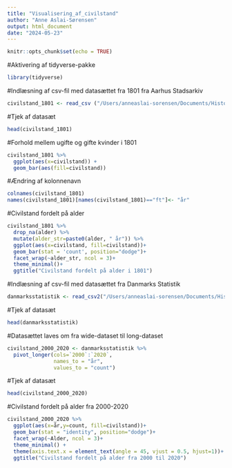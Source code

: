 ```yaml
---
title: "Visualisering_af_civilstand"
author: "Anne Aslai-Sørensen"
output: html_document
date: "2024-05-23"
---
```


```r
knitr::opts_chunk$set(echo = TRUE)
```

#Aktivering af tidyverse-pakke
```r
library(tidyverse) 
```

#Indlæsning af csv-fil med datasættet fra 1801 fra Aarhus Stadsarkiv 
```r
civilstand_1801 <- read_csv ("/Users/anneaslai-sorensen/Documents/Historie AU/2. Semester/Digitale arkiver og metoder/Eksamen/Csv data filer/datasæt_20_til_31_fra_1801.txt")
```
#Tjek af datasæt
```r
head(civilstand_1801)
```
#Forhold mellem ugifte og gifte kvinder i 1801
```r
civilstand_1801 %>%
  ggplot(aes(x=civilstand)) +
  geom_bar(aes(fill=civilstand))
```

#Ændring af kolonnenavn
```r
colnames(civilstand_1801)
names(civilstand_1801)[names(civilstand_1801)=="ft"]<- "år"
```

#Civilstand fordelt på alder
```r
civilstand_1801 %>% 
  drop_na(alder) %>% 
  mutate(alder_str=paste0(alder, " år")) %>% 
  ggplot(aes(x=civilstand, fill=civilstand))+
  geom_bar(stat = 'count', position="dodge")+ 
  facet_wrap(~alder_str, ncol = 3)+ 
  theme_minimal()+
  ggtitle("Civilstand fordelt på alder i 1801")

```

#Indlæsning af csv-fil med datasættet fra Danmarks Statistik
```r
danmarksstatistik <- read_csv2("/Users/anneaslai-sorensen/Documents/Historie AU/2. Semester/Digitale arkiver og metoder/Eksamen/Csv data filer/datasæt_2000_til_2020_3.csv")
```

#Tjek af datasæt
```r
head(danmarksstatistik)
```

#Datasættet laves om fra wide-dataset til long-dataset
```r
civilstand_2000_2020 <- danmarksstatistik %>% 
  pivot_longer(cols=`2000`:`2020`,
               names_to = "år",
               values_to = "count")
```

#Tjek af datasæt
```r
head(civilstand_2000_2020)
```

#Civilstand fordelt på alder fra 2000-2020
```r
civilstand_2000_2020 %>% 
  ggplot(aes(x=år,y=count, fill=civilstand))+
  geom_bar(stat = "identity", position="dodge")+
  facet_wrap(~Alder, ncol = 3)+
  theme_minimal() +
  theme(axis.text.x = element_text(angle = 45, vjust = 0.5, hjust=1))+
  ggtitle("Civilstand fordelt på alder fra 2000 til 2020")
```






